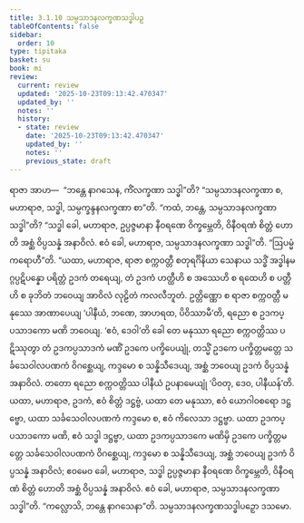```yaml
---
title: 3.1.10 သမ္ပသာဒနလက္ခဏသဒ္ဓါပဉှ
tableOfContents: false
sidebar:
  order: 10
type: tipitaka
basket: su
book: mi
review:
  current: review
  updated: '2025-10-23T09:13:42.470347'
  updated_by: ''
  notes: ''
  history:
  - state: review
    date: '2025-10-23T09:13:42.470347'
    updated_by: ''
    notes: ''
    previous_state: draft
---
```



<ReviewStatus review={frontmatter.review} showDetails={true} />

<HypothesisAnnotation frontmatter={frontmatter} />

<DynamicBreadcrumb />

<Division number="33" book="mi" e="ch" v="28">

<Paragraph number="142" book="mi">
ရာဇာ အာဟ—  “ဘန္တေ နာဂသေန, ကိံလက္ခဏာ သဒ္ဓါ”တိ? “သမ္ပသာဒနလက္ခဏာ စ, မဟာရာဇ, သဒ္ဓါ, သမ္ပက္ခန္ဒနလက္ခဏာ စာ”တိ. “ကထံ, ဘန္တေ, သမ္ပသာဒနလက္ခဏာ သဒ္ဓါ”တိ? “သဒ္ဓါ ခေါ, မဟာရာဇ, ဥပ္ပဇ္ဇမာနာ နီဝရဏေ ဝိက္ခမ္ဘေတိ, ဝိနီဝရဏံ စိတ္တံ ဟောတိ အစ္ဆံ ဝိပ္ပသန္နံ အနာဝိလံ. ဧဝံ ခေါ, မဟာရာဇ, သမ္ပသာဒနလက္ခဏာ သဒ္ဓါ”တိ.
</Paragraph>

<Paragraph number="143" book="mi">
“ဩပမ္မံ ကရောဟီ”တိ. “ယထာ, မဟာရာဇ, ရာဇာ စက္ကဝတ္တီ စတုရင်္ဂိနိယာ သေနာယ သဒ္ဓိံ အဒ္ဓါနမဂ္ဂပ္ပဋိပန္နော ပရိတ္တံ ဥဒကံ တရေယျ, တံ ဥဒကံ ဟတ္ထီဟိ စ အဿေဟိ စ ရထေဟိ စ ပတ္တီဟိ စ ခုဘိတံ ဘဝေယျ အာဝိလံ လုဠိတံ ကလလီဘူတံ. ဥတ္တိဏ္ဏော စ ရာဇာ စက္ကဝတ္တီ မနုဿေ အာဏာပေယျ ‘ပါနီယံ, ဘဏေ, အာဟရထ, ပိဝိဿာမီ’တိ, ရညော စ ဥဒကပ္ပသာဒကော မဏိ ဘဝေယျ. ‘ဧဝံ, ဒေဝါ’တိ ခေါ တေ မနုဿာ ရညော စက္ကဝတ္တိဿ ပဋိဿုတွာ တံ ဥဒကပ္ပသာဒကံ မဏိံ ဥဒကေ ပက္ခိပေယျုံ, တသ္မိံ ဥဒကေ ပက္ခိတ္တမတ္တေ သင်္ခသေဝါလပဏကံ ဝိဂစ္ဆေယျ, ကဒ္ဒမော စ သန္နိသီဒေယျ, အစ္ဆံ ဘဝေယျ ဥဒကံ ဝိပ္ပသန္နံ အနာဝိလံ. တတော ရညော စက္ကဝတ္တိဿ ပါနီယံ ဥပနာမေယျုံ ‘ပိဝတု, ဒေဝ, ပါနီယန်’တိ.
</Paragraph>

<Paragraph number="144" book="mi">
ယထာ, မဟာရာဇ, ဥဒကံ, ဧဝံ စိတ္တံ ဒဋ္ဌဗ္ဗံ, ယထာ တေ မနုဿာ, ဧဝံ ယောဂါဝစရော ဒဋ္ဌဗ္ဗော, ယထာ သင်္ခသေဝါလပဏကံ ကဒ္ဒမော စ, ဧဝံ ကိလေသာ ဒဋ္ဌဗ္ဗာ. ယထာ ဥဒကပ္ပသာဒကော မဏိ, ဧဝံ သဒ္ဓါ ဒဋ္ဌဗ္ဗာ, ယထာ ဥဒကပ္ပသာဒကေ မဏိမှိ ဥဒကေ ပက္ခိတ္တမတ္တေ သင်္ခသေဝါလပဏကံ ဝိဂစ္ဆေယျ, ကဒ္ဒမော စ သန္နိသီဒေယျ, အစ္ဆံ ဘဝေယျ ဥဒကံ ဝိပ္ပသန္နံ အနာဝိလံ; ဧဝမေဝ ခေါ, မဟာရာဇ, သဒ္ဓါ ဥပ္ပဇ္ဇမာနာ နီဝရဏေ ဝိက္ခမ္ဘေတိ, ဝိနီဝရဏံ စိတ္တံ ဟောတိ အစ္ဆံ ဝိပ္ပသန္နံ အနာဝိလံ. ဧဝံ ခေါ, မဟာရာဇ, သမ္ပသာဒနလက္ခဏာ သဒ္ဓါ”တိ.
</Paragraph>

<Paragraph number="145" book="mi">
“ကလ္လောသိ, ဘန္တေ နာဂသေနာ”တိ.

</Paragraph>
</Division>

<Paragraph number="146" type="center" book="mi">
သမ္ပသာဒနလက္ခဏသဒ္ဓါပဉှော ဒသမော.
</Paragraph>